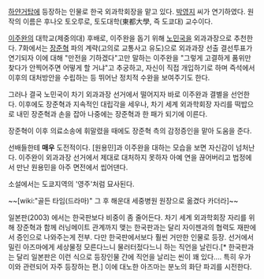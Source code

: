[[하얀거탑]]에 등장하는 인물로 한국 외과학회장을 맡고 있다. [[박영지]] 씨가 연기하였다. 원작의 이름은 후나오 토오루로, 토도대학(東都大學, 즉 도쿄대) 교수이다. 

[[이주완]]의 대학교(제중의대) 후배로, 이주완을 돕기 위해 [[노민국]]을 외과과장으로 추천한다. 7화에서는 [[장준혁]] 파의 계략(고의로 교통사고 유도)으로 외과과장 선출 결선투표가 연기되자 이에 대해 "만전을 기하겠다"고만 말하는 이주완을 "그렇게 고결하게 품위만 찾다가 안찍어주면 어떻게 할 거냐"고 추궁하고, 자신이 직접 개입하기로 하며 즉석에서 이후의 대처방안을 수립하는 등 뛰어난 정치적 수완을 보여주기도 한다. 

그러나 결국 노민국이 차기 외과과장 선거에서 떨어지자 바로 이주완과 결별을 선언한다. 이후에도 장준혁과 지속적인 대립각을 세우나, 차기 세계 외과학회장 자리를 떡밥으로 내민 장준혁과 손을 잡아 나중에는 장준혁과 한 패가 되기에 이른다.

장준혁이 이후 의료소송에 휘말렸을 때에도 장준혁 측의 감정증인을 맡아 도움을 준다. 

선배들한테 '''매우''' 도전적이다. [원용민]과 이주완을 대하는 모습을 보면 자신감이 넘처난다. 이주완이 외과과장 선거에서 제대로 대처하지 못하자 아예 연을 끊어버리고 법정에서 만난 원용민을 아주 면전에서 씹어댄다. 

소설에서는 도쿄지역의 '영주'처럼 묘사된다.  

~~[wiki:"골든 타임(드라마)" 그 후 해운대 세중병원 원장으로 옮겼다 카더라]~~

일본판(2003) 에서는 한국판보다 비중이 좀 줄어든다. 차기 세계 외과학회장 자리를 위해 장준혁과 함께 러닝메이트 관계까지 맺는 한국판과는 달리 자이젠과의 협력도 재판에서 증인으로 나와주는게 전부. 다만 한국판에서보다 훨씬 거만한 인물로 등장. 선거에서 밀린 아즈마에게 세상물정 모른다느니 물러터젔다느니 하는 직언을 날린다.[* 한국판과는 달리 일본판은 이런 식으로 등장인물 간에 직언을 날리는 씬이 꽤 있다.... 특히 우가이와 관련되어 자주 등장하는 편.] 이에 대노한 아즈마는 분노의 화단 파괴를 시전한다.
